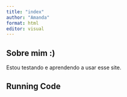 ```yaml
---
title: "index"
author: "Amanda"
format: html
editor: visual
---
```


## Sobre mim :)

Estou testando e aprendendo a usar esse site.

## Running Code
